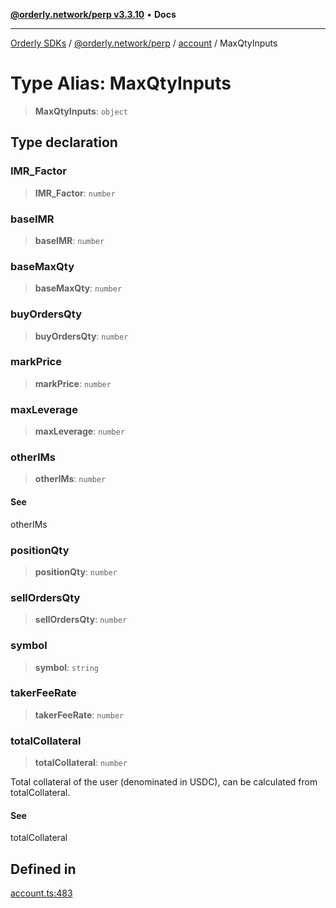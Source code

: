[**@orderly.network/perp v3.3.10**](/sdks/tech-doc/@orderly.network/perp/README) • **Docs**

***

[Orderly SDKs](/sdks/tech-doc/packages) / [@orderly.network/perp](/sdks/tech-doc/@orderly.network/perp/README) / [account](/sdks/tech-doc/@orderly.network/perp/namespaces/account/README) / MaxQtyInputs

# Type Alias: MaxQtyInputs

> **MaxQtyInputs**: `object`

## Type declaration

### IMR\_Factor

> **IMR\_Factor**: `number`

### baseIMR

> **baseIMR**: `number`

### baseMaxQty

> **baseMaxQty**: `number`

### buyOrdersQty

> **buyOrdersQty**: `number`

### markPrice

> **markPrice**: `number`

### maxLeverage

> **maxLeverage**: `number`

### otherIMs

> **otherIMs**: `number`

#### See

otherIMs

### positionQty

> **positionQty**: `number`

### sellOrdersQty

> **sellOrdersQty**: `number`

### symbol

> **symbol**: `string`

### takerFeeRate

> **takerFeeRate**: `number`

### totalCollateral

> **totalCollateral**: `number`

Total collateral of the user (denominated in USDC), can be calculated from totalCollateral.

#### See

totalCollateral

## Defined in

[account.ts:483](https://github.com/OrderlyNetwork/js-sdk/blob/554ae704783e3b83c40bb234a899e8f02987d9b6/packages/perp/src/account.ts#L483)
